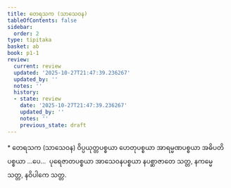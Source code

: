 ```yaml
---
title: တေရသက (သာသေဝန)
tableOfContents: false
sidebar:
  order: 2
type: tipitaka
basket: ab
book: p1-1
review:
  current: review
  updated: '2025-10-27T21:47:39.236267'
  updated_by: ''
  notes: ''
  history:
  - state: review
    date: '2025-10-27T21:47:39.236267'
    updated_by: ''
    notes: ''
    previous_state: draft
---
```



<ReviewStatus review={frontmatter.review} showDetails={true} />

<HypothesisAnnotation frontmatter={frontmatter} />

<DynamicBreadcrumb />

<Paragraph type="center" book="p1-1">
* တေရသက (သာသေဝန)
</Paragraph>

<Paragraph number="620" book="p1-1">
ဝိပ္ပယုတ္တပစ္စယာ ဟေတုပစ္စယာ အာရမ္မဏပစ္စယာ အဓိပတိပစ္စယာ …ပေ…  ပုရေဇာတပစ္စယာ အာသေဝနပစ္စယာ နပစ္ဆာဇာတေ သတ္တ, နကမ္မေ သတ္တ, နဝိပါကေ သတ္တ.
</Paragraph>
